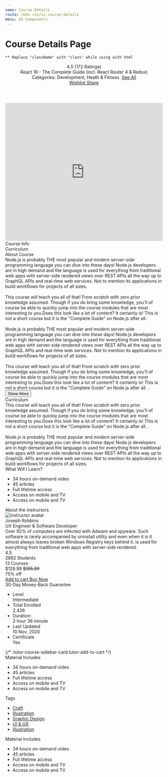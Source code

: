 ```yaml
---
name: Course Details
route: /mdx-css/ui-course-details
menu: UI Components
---
```



# Course Details Page

`** Replace "className" with "class" while using with html` <br />

<Playground>
	<div class="tutor-course-details-page tutor-bs-container">
		<header className="tutor-course-details-header tutor-mb-42">
			<div className="tutor-course-details-ratings">
				<div className="tutor-ratings">
					<div className="tutor-rating-stars">
						<span className="ttr-star-full-filled"></span>
						<span className="ttr-star-full-filled"></span>
						<span className="ttr-star-full-filled"></span>
						<span className="ttr-star-half-filled"></span>
						<span className="ttr-star-line-filled"></span>
					</div>
					<div className="tutor-rating-text text-regular-body color-text-subsued tutor-pl-0">4.5 (172 Ratings)</div>
				</div>
			</div>
			<div className="tutor-course-details-title text-bold-h4 color-text-primary tutor-mt-10">
				React 16 - The Complete Guide (incl. React Router 4 & Redux)
			</div>
			<div className="tutor-bs-d-sm-flex tutor-bs-align-items-center tutor-bs-justify-content-between tutor-mt-28">
				<div className="tutor-course-details-category text-medium-body color-text-primary">
					<span className="text-regular-body color-text-hints">Categories: </span>
					<span>Development, Heath & Fitness. </span>
					<a href="#" className="color-text-brand">
						See All
					</a>
				</div>
				<div className="tutor-course-details-action-btns tutor-mt-10 tutor-mt-sm-0">
					<a href="#" className="action-btn text-regular-body color-text-primary">
						<span className="ttr-fav-line-filled"></span>Wishlist
					</a>
					<a href="#" className="action-btn text-regular-body color-text-primary">
						<span className="ttr-share-filled"></span>Share
					</a>
				</div>
			</div>
		</header>
		<main className="tutor-course-details-page-main">
			<section className="tutor-course-details-page-main-left">
				<iframe
					width="100%"
					height="440"
					src="https://www.youtube.com/embed/yGDwk4z9EEg"
					title="YouTube video player"
					frameborder="0"
					allow="accelerometer; autoplay; clipboard-write; encrypted-media; gyroscope; picture-in-picture"
					allowfullscreen
				></iframe>
				<div className="tutor-default-tab tutor-course-details-tab tutor-mt-30">
					<div class="tab-header tutor-bs-d-flex">
						<div class="tab-header-item is-active" data-tutor-tab-target="tutor-course-details-tab-1">
							<span>Course Info</span>
						</div>
						<div class="tab-header-item" data-tutor-tab-target="tutor-course-details-tab-2">
							<span>Curriculum</span>
						</div>
					</div>
					<div class="tab-body">
						<div class="tab-body-item is-active" id="tutor-course-details-tab-1">
							<div className="tab-item-content has-show-more-btn is-active">
								<div className="text-medium-h6 color-text-primary">About Course</div>
								<div className="text-regular-body color-text-subsued tutor-mt-12">
									Node.js is probably THE most popular and modern server-side programming language you can dive into
									these days! Node.js developers are in high demand and the language is used for everything from
									traditional web apps with server-side rendered views over REST APIs all the way up to GraphQL APIs and
									real-time web services. Not to mention its applications in build workflows for projects of all sizes.
									<br /> <br />
									This course will teach you all of that! From scratch with zero prior knowledge assumed. Though if you
									do bring some knowledge, you'll of course be able to quickly jump into the course modules that are
									most interesting to you.Does this look like a lot of content? It certainly is! This is not a short
									course but it is the "Complete Guide" on Node.js after all.
									<br /> <br />
									Node.js is probably THE most popular and modern server-side programming language you can dive into
									these days! Node.js developers are in high demand and the language is used for everything from
									traditional web apps with server-side rendered views over REST APIs all the way up to GraphQL APIs and
									real-time web services. Not to mention its applications in build workflows for projects of all sizes.
									<br /> <br />
									This course will teach you all of that! From scratch with zero prior knowledge assumed. Though if you
									do bring some knowledge, you'll of course be able to quickly jump into the course modules that are
									most interesting to you.Does this look like a lot of content? It certainly is! This is not a short
									course but it is the "Complete Guide" on Node.js after all. .
								</div>
								<div class="tutor-show-more-btn">
									<button class="tutor-btn tutor-btn-icon tutor-btn-disable-outline tutor-btn-ghost tutor-no-hover tutor-btn-md">
										<span class="btn-icon ttr-plus-filled color-design-brand"></span>
										<span class="color-text-subsued">Show More</span>
									</button>
								</div>
							</div>
						</div>
						<div class="tab-body-item" id="tutor-course-details-tab-2">
							<div className="text-medium-h6 color-text-primary">Curriculum</div>
							<div className="text-regular-body color-text-subsued tutor-mt-12">
								This course will teach you all of that! From scratch with zero prior knowledge assumed. Though if you do
								bring some knowledge, you'll of course be able to quickly jump into the course modules that are most
								interesting to you.Does this look like a lot of content? It certainly is! This is not a short course but
								it is the "Complete Guide" on Node.js after all. .
								<br /> <br />
								Node.js is probably THE most popular and modern server-side programming language you can dive into these
								days! Node.js developers are in high demand and the language is used for everything from traditional web
								apps with server-side rendered views over REST APIs all the way up to GraphQL APIs and real-time web
								services. Not to mention its applications in build workflows for projects of all sizes.
							</div>
						</div>
					</div>
				</div>
				<div class="tutor-course-details-widget tutor-course-details-widget-col-2 tutor-mt-30">
					<div class="widget-title">
						<span class="color-text-primary text-medium-h6">What Will I Learn?</span>
					</div>
					<ul class="widget-list tutor-mt-16">
						<li class="tutor-bs-d-flex tutor-bs-align-items-center color-text-primary text-regular-body tutor-mb-10">
							<span className="ttr-mark-filled color-design-brand tutor-mr-5"></span>
							<span>34 hours on-demand video</span>
						</li>
						<li class="tutor-bs-d-flex tutor-bs-align-items-center color-text-primary text-regular-body tutor-mb-10">
							<span className="ttr-mark-filled color-design-brand tutor-mr-5"></span>
							<span>45 articles</span>
						</li>
						<li class="tutor-bs-d-flex tutor-bs-align-items-center color-text-primary text-regular-body tutor-mb-10">
							<span className="ttr-mark-filled color-design-brand tutor-mr-5"></span>
							<span>Full lifetime access</span>
						</li>
						<li class="tutor-bs-d-flex tutor-bs-align-items-center color-text-primary text-regular-body tutor-mb-10">
							<span className="ttr-mark-filled color-design-brand tutor-mr-5"></span>
							<span>Access on mobile and TV</span>
						</li>
						<li class="tutor-bs-d-flex tutor-bs-align-items-center color-text-primary text-regular-body tutor-mb-10">
							<span className="ttr-mark-filled color-design-brand tutor-mr-5"></span>
							<span>Access on mobile and TV</span>
						</li>
					</ul>
				</div>
				<div className="tutor-mt-65">
					<div class="color-text-primary text-medium-h6 tutor-mb-16">About the instructors</div>
					<div class="tutor-instructor-info-card">
						<div class="tutor-instructor-info-card-body tutor-bs-d-sm-flex tutor-bs-align-items-start tutor-px-30 tutor-py-24">
							<div class="tutor-ins-avatar tutor-mr-sm-15">
								<img src="https://i.imgur.com/CckCKYQ.jpeg" alt="instructor avatar" />
							</div>
							<div class="tutor-ins-rest">
								<div class="tutor-ins-title text-medium-body color-text-primary">Joseph Robbins</div>
								<div class="tutor-ins-designation text-regular-caption color-text-hints tutor-mt-3">
									UX Engineer & Software Developer
								</div>
								<div class="tutor-ins-summary text-regular-body text-subsued tutor-mt-18">
									Over 92% of computers are infected with Adware and spyware. Such software is rarely accompanied by
									uninstall utility and even when it is it almost always leaves broken Windows Registry keys behind it.
									is used for everything from traditional web apps with server-side rendered.
								</div>
							</div>
						</div>
						<div class="tutor-instructor-info-card-footer tutor-bs-d-sm-flex tutor-bs-align-items-center tutor-bs-justify-content-between tutor-px-30 tutor-py-15">
							<div className="tutor-ratings tutor-is-sm flex-center">
								<div className="tutor-rating-stars">
									<span className="ttr-star-full-filled"></span>
									<span className="ttr-star-full-filled"></span>
									<span className="ttr-star-full-filled"></span>
									<span className="ttr-star-half-filled"></span>
									<span className="ttr-star-line-filled"></span>
								</div>
								<div className="tutor-rating-text text-medium-small color-text-primary">4.5</div>
							</div>
							<div className="tutor-ins-meta tutor-bs-d-flex">
								<div className="tutor-ins-meta-item color-design-dark flex-center">
									<span class="tutor-icon-30 ttr-user-filled"></span>
									<span className="text-bold-body color-text-primary tutor-mr-4">2892</span>
									<span className="text-regular-caption color-text-subsued">Students</span>
								</div>
								<div className="tutor-ins-meta-item color-design-dark flex-center ">
									<span class="tutor-icon-30 ttr-mortarboard-line"></span>
									<span className="text-bold-body color-text-primary tutor-mr-4">13</span>
									<span className="text-regular-caption color-text-subsued">Courses</span>
								</div>
							</div>
						</div>
					</div>
				</div>
			</section>
			<aside className="tutor-course-details-page-main-right">
				<div class="tutor-course-sidebar-card tutor-add-to-cart">
					<div class="tutor-course-sidebar-card-body tutor-p-30">
						<div class="tutor-course-sidebar-card-pricing tutor-bs-d-flex align-items-end tutor-bs-justify-content-between">
							<div>
								<span className="text-bold-h4 color-text-primary">$129.99</span>
								<del className="text-regular-caption color-text-hints tutor-ml-7">$195.99</del>
							</div>
							<div className="flex-center">
								<span className="tutor-icon-20 ttr-offer-line color-error"></span>
								<span className="text-regular-caption color-text-primary tutor-ml-2">75% off</span>
							</div>
						</div>
						<div class="tutor-course-sidebar-card-btns">
							<a href="#" class="tutor-btn tutor-btn-icon tutor-btn-primary tutor-btn-lg tutor-btn-full tutor-mt-24">
								<span class="btn-icon ttr-cart-filled"></span>
								<span>Add to cart</span>
							</a>
							<a href="#" class="tutor-btn tutor-btn-tertiary tutor-is-outline tutor-btn-lg tutor-btn-full tutor-mt-24">
								Buy Now
							</a>
						</div>
						<div class="text-regular-caption color-text-hints tutor-mt-12 tutor-text-center">
							30-Day Money-Back Guarantee
						</div>
					</div>
					<div class="tutor-course-sidebar-card-footer tutor-p-30">
						<ul class="tutor-course-sidebar-card-meta-list">
							<li className="tutor-bs-d-flex tutor-bs-align-items-center tutor-bs-justify-content-between">
								<div class="flex-center">
									<span class="tutor-icon-24 ttr-level-line color-text-primary"></span>
									<span class="text-regular-caption color-text-hints tutor-ml-5">Level</span>
								</div>
								<div>
									<span class="text-medium-caption color-text-primary">Intermediate</span>
								</div>
							</li>
							<li className="tutor-bs-d-flex tutor-bs-align-items-center tutor-bs-justify-content-between">
								<div class="flex-center">
									<span class="tutor-icon-24 ttr-student-line-1 color-text-primary"></span>
									<span class="text-regular-caption color-text-hints tutor-ml-5">Total Enrolled</span>
								</div>
								<div>
									<span class="text-medium-caption color-text-primary">2,426</span>
								</div>
							</li>
							<li className="tutor-bs-d-flex tutor-bs-align-items-center tutor-bs-justify-content-between">
								<div class="flex-center">
									<span class="tutor-icon-24 ttr-clock-filled color-text-primary"></span>
									<span class="text-regular-caption color-text-hints tutor-ml-5">Duration:</span>
								</div>
								<div>
									<span class="text-medium-caption color-text-primary">3 </span>
									<span class="text-medium-caption color-text-subsued">hour </span>
									<span class="text-medium-caption color-text-primary">36 </span>
									<span class="text-regular-caption color-text-subsued">minute</span>
								</div>
							</li>
							<li className="tutor-bs-d-flex tutor-bs-align-items-center tutor-bs-justify-content-between">
								<div class="flex-center">
									<span class="tutor-icon-24 ttr-student-line-1 color-text-primary"></span>
									<span class="text-regular-caption color-text-hints tutor-ml-5">Last Updated</span>
								</div>
								<div>
									<span class="text-medium-caption color-text-primary">10 Nov, </span>
									<span class="text-regular-caption color-text-subsued">2020</span>
								</div>
							</li>
							<li className="tutor-bs-d-flex tutor-bs-align-items-center tutor-bs-justify-content-between">
								<div class="flex-center">
									<span class="tutor-icon-24 ttr-student-line-1 color-text-primary"></span>
									<span class="text-regular-caption color-text-hints tutor-ml-5">Certificate</span>
								</div>
								<div>
									<span class="text-medium-caption color-text-primary">Yes</span>
								</div>
							</li>
						</ul>
					</div>
				</div>
				{/* .tutor-course-sidebar-card.tutor-add-to-cart */}
				<div class="tutor-course-details-widget tutor-mt-40">
					<div class="widget-title">
						<span class="color-text-primary text-medium-h6">Material Includes</span>
					</div>
					<ul class="widget-list tutor-mt-16">
						<li class="tutor-bs-d-flex tutor-bs-align-items-center color-text-primary text-regular-body tutor-mb-10">
							<span className="ttr-mark-filled color-design-brand tutor-mr-5"></span>
							<span>34 hours on-demand video</span>
						</li>
						<li class="tutor-bs-d-flex tutor-bs-align-items-center color-text-primary text-regular-body tutor-mb-10">
							<span className="ttr-mark-filled color-design-brand tutor-mr-5"></span>
							<span>45 articles</span>
						</li>
						<li class="tutor-bs-d-flex tutor-bs-align-items-center color-text-primary text-regular-body tutor-mb-10">
							<span className="ttr-mark-filled color-design-brand tutor-mr-5"></span>
							<span>Full lifetime access</span>
						</li>
						<li class="tutor-bs-d-flex tutor-bs-align-items-center color-text-primary text-regular-body tutor-mb-10">
							<span className="ttr-mark-filled color-design-brand tutor-mr-5"></span>
							<span>Access on mobile and TV</span>
						</li>
						<li class="tutor-bs-d-flex tutor-bs-align-items-center color-text-primary text-regular-body tutor-mb-10">
							<span className="ttr-mark-filled color-design-brand tutor-mr-5"></span>
							<span>Access on mobile and TV</span>
						</li>
					</ul>
				</div>
				<div class="tutor-course-details-widget tutor-mt-40">
					<div class="widget-title">
						<span class="color-text-primary text-medium-h6">Tags</span>
					</div>
					<div class="widget-tags tutor-pt-16">
						<ul className="tutor-tag-list">
							<li>
								<a href="#">Craft</a>
							</li>
							<li>
								<a href="#">Illustration</a>
							</li>
							<li>
								<a href="#">Graphic Design</a>
							</li>
							<li>
								<a href="#">UI & UX</a>
							</li>
							<li>
								<a href="#">Illustration</a>
							</li>
						</ul>
					</div>
				</div>
				<div class="tutor-course-details-widget tutor-mt-40">
					<div class="widget-title">
						<span class="color-text-primary text-medium-h6">Material Includes</span>
					</div>
					<ul class="widget-list tutor-mt-16">
						<li class="tutor-bs-d-flex tutor-bs-align-items-center color-text-primary text-regular-body tutor-mb-10">
							<span className="ttr-mark-filled color-design-brand tutor-mr-5"></span>
							<span>34 hours on-demand video</span>
						</li>
						<li class="tutor-bs-d-flex tutor-bs-align-items-center color-text-primary text-regular-body tutor-mb-10">
							<span className="ttr-mark-filled color-design-brand tutor-mr-5"></span>
							<span>45 articles</span>
						</li>
						<li class="tutor-bs-d-flex tutor-bs-align-items-center color-text-primary text-regular-body tutor-mb-10">
							<span className="ttr-mark-filled color-design-brand tutor-mr-5"></span>
							<span>Full lifetime access</span>
						</li>
						<li class="tutor-bs-d-flex tutor-bs-align-items-center color-text-primary text-regular-body tutor-mb-10">
							<span className="ttr-mark-filled color-design-brand tutor-mr-5"></span>
							<span>Access on mobile and TV</span>
						</li>
						<li class="tutor-bs-d-flex tutor-bs-align-items-center color-text-primary text-regular-body tutor-mb-10">
							<span className="ttr-mark-filled color-design-brand tutor-mr-5"></span>
							<span>Access on mobile and TV</span>
						</li>
					</ul>
				</div>
			</aside>
		</main>
	</div>
</Playground>
